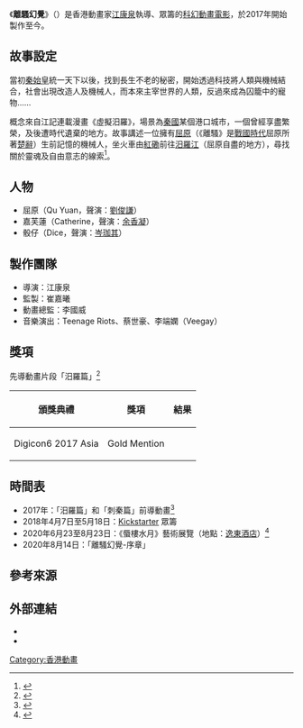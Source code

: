 {{Infobox Film
| name               = 離騷幻覺
| original_name      = {{lang|en|Dragon's Delusion}}
| image              = 
| caption            = 
| director           = 江康泉（江記）
| producer           = 崔嘉曦
| writer             = 江康泉
| story              = 
| starring           = 
| music              = 
| cinematography     = 
| editing            = 
| production_company = 
| distributor        = 
| released           = {{HK}}
| runtime            = 
| country            = {{香港電影產地}}
| language           = 廣東話
| budget             = 
| gross              = 
| preceded_by        = 
| followed_by        = 
| imdb_id            = 
}}
《'''離騷幻覺'''》（{{lang-en|Dragon's Delusion}}）是香港動畫家[[江康泉|江康泉]]執導、眾籌的[[科幻|科幻]][[動畫電影|動畫電影]]，於2017年開始製作至今。

== 故事設定 ==
當初[[秦始皇|秦始皇]]統一天下以後，找到長生不老的秘密，開始透過科技將人類與機械結合，社會出現改造人及機械人，而本來主宰世界的人類，反過來成為囚籠中的寵物……

概念來自江記連載漫畫《虛擬汨羅》，場景為[[秦國|秦國]]某個港口城市，一個曾經享盡繁榮，及後遭時代遺棄的地方。故事講述一位擁有[[屈原|屈原]]（《離騷》是[[戰國時代|戰國時代]]屈原所著[[楚辭|楚辭]]）生前記憶的機械人，坐火車由[[紅磡|紅磡]]前往[[汨羅江|汨羅江]]（屈原自盡的地方），尋找關於靈魂及自由意志的線索<ref>{{Cite web|title=設計視野 #37：離騷幻覺——還以香港顏色|url=https://www.pmq.org.hk/designfeature/dragons-delusion-the-true-colour-of-hong-kong/?lang=ch|accessdate=2020-08-27|author=陳傑|date=2018-05-23|format=|publisher=PMQ 元創方|language=|archive-date=2020-10-01|archive-url=https://web.archive.org/web/20201001122723/https://www.pmq.org.hk/designfeature/dragons-delusion-the-true-colour-of-hong-kong/?lang=ch|dead-url=no}}</ref>。

== 人物 ==
* 屈原（Qu Yuan，聲演：[[劉俊謙_(香港)|劉俊謙]]）
* 嘉芙蓮（Catherine，聲演：[[余香凝|余香凝]]）
* 骰仔（Dice，聲演：[[岑珈其|岑珈其]]）

== 製作團隊 ==
* 導演：江康泉
* 監製：崔嘉曦
* 動畫總監：李國威
* 音樂演出：Teenage Riots、蔡世豪、李端嫻（Veegay）

==獎項==
;先導動畫片段「汨羅篇」<ref>{{Cite web|title=獲DigiCon6 Asia大賞香港區金獎　江記動畫《離騷幻覺》赴日參與亞洲總選|url=https://www.thestandnews.com/art/獲digicon6-asia大賞香港區金獎-江記動畫-離騷幻覺-赴日參與亞洲總選/|accessdate=2020-08-27|author=|date=2017-09-18|format=|publisher=立場新聞|language=|archive-date=2020-11-30|archive-url=https://web.archive.org/web/20201130151101/https://www.thestandnews.com/art/%E7%8D%B2digicon6-asia%E5%A4%A7%E8%B3%9E%E9%A6%99%E6%B8%AF%E5%8D%80%E9%87%91%E7%8D%8E-%E6%B1%9F%E8%A8%98%E5%8B%95%E7%95%AB-%E9%9B%A2%E9%A8%B7%E5%B9%BB%E8%A6%BA-%E8%B5%B4%E6%97%A5%E5%8F%83%E8%88%87%E4%BA%9E%E6%B4%B2%E7%B8%BD%E9%81%B8/|dead-url=no}}</ref>
{|class="wikitable"
!頒獎典禮!!獎項!!結果
|-
|Digicon6 2017 Asia
|Gold Mention
|{{won}}
|}

== 時間表 ==
* 2017年：「汨羅篇」和「刺秦篇」前導動畫<ref>{{Cite web|title=動畫家江記眾籌《離騷幻覺-序》將首映 團結本地創作人製作屬於香港的動畫|url=https://www.mpweekly.com/culture/江記-香港動畫-蜃樓水月-152880|accessdate=2020-08-25|author=何桂嬋|date=2020-06-26|format=|publisher=明周文化|language=|archive-date=2021-03-04|archive-url=https://web.archive.org/web/20210304061006/https://www.mpweekly.com/culture/%E6%B1%9F%E8%A8%98-%E9%A6%99%E6%B8%AF%E5%8B%95%E7%95%AB-%E8%9C%83%E6%A8%93%E6%B0%B4%E6%9C%88-152880|dead-url=no}}</ref>
* 2018年4月7日至5月18日：[[Kickstarter|Kickstarter]] 眾籌
* 2020年6月23至8月23日：《蜃樓水月》藝術展覽（地點：[[逸東酒店|逸東酒店]]）<ref>{{Cite web|title=Eaton HK夥拍江康泉（江記） 辦全新藝術展覽《蜃樓水月》|url=https://www.capital-hk.com/2020/05/19/eaton-hk夥拍江康泉（江記）-辦全新藝術展覽《蜃樓水月/|accessdate=2020-08-25|author=|date=2020-05-19|format=|publisher=Capital 資本平台|language=|archive-date=2020-08-13|archive-url=https://web.archive.org/web/20200813180515/https://www.capital-hk.com/2020/05/19/eaton-hk%E5%A4%A5%E6%8B%8D%E6%B1%9F%E5%BA%B7%E6%B3%89%EF%BC%88%E6%B1%9F%E8%A8%98%EF%BC%89-%E8%BE%A6%E5%85%A8%E6%96%B0%E8%97%9D%E8%A1%93%E5%B1%95%E8%A6%BD%E3%80%8A%E8%9C%83%E6%A8%93%E6%B0%B4%E6%9C%88/|dead-url=no}}</ref>
* 2020年8月14日：「離騷幻覺-序章」

== 參考來源 ==
{{reflist}}

== 外部連結 ==
* {{facebook|dragonsdelusion}}
* {{instagram|dragonsdelusion}}

[[Category:香港動畫|Category:香港動畫]]